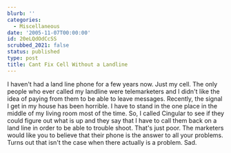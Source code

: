 ```yaml
---
blurb: ''
categories:
  - Miscellaneous
date: '2005-11-07T00:00:00'
id: 20eLQdOdCcSS
scrubbed_2021: false
status: published
type: post
title: Cant Fix Cell Without a Landline
---
```


I haven't had a land line phone for a few years now. Just my cell.
The only people who ever called my landline were telemarketers and
I didn't like the idea of paying from them to be able to leave
messages. Recently, the signal I get in my house has been horrible.
I have to stand in the one place in the middle of my living room
most of the time. So, I called Cingular to see if they could figure
out what is up and they say that I have to call them back on a land
line in order to be able to trouble shoot. That's just poor. The
marketers would like you to believe that their phone is the answer
to all your problems. Turns out that isn't the case when there
actually is a problem. Sad.
